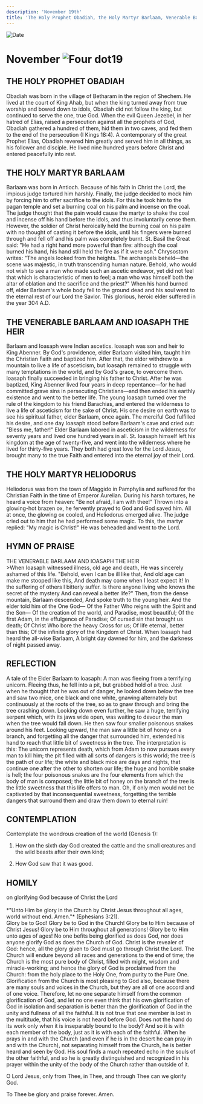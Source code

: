 ```yaml
---
description: 'November 19th'
title: 'The Holy Prophet Obadiah, the Holy Martyr Barlaam, Venerable Barlaam and Ioasaph the Heir, Holy Martyr Heliodorus'
---
```


<RunningHead />
<Image src="/title-imprint.png" height={68} width={50} alt="Date" className="title-imprint"/>

# <div id="date">November <Image className="four-dot" src="/four-dot.png" height={15} width={15} alt="Four dot" />19</div>

## THE HOLY PROPHET OBADIAH

Obadiah was born in the village of Betharam in the region of Shechem. He lived at the court of King Ahab, but when the king turned away from true worship and bowed down to idols, Obadiah did not follow the king, but continued to serve the one, true God. When the evil Queen Jezebel, in her hatred of Elias, raised a persecution against all the prophets of God, Obadiah gathered a hundred of them, hid them in two caves, and fed them to the end of the persecution (I Kings 18:4). A contemporary of the great Prophet Elias, Obadiah revered him greatly and served him in all things, as his follower and disciple. He lived nine hundred years before Christ and entered peacefully into rest.

## THE HOLY MARTYR BARLAAM

Barlaam was born in Antioch. Because of his faith in Christ the Lord, the impious judge tortured him harshly. Finally, the judge decided to mock him by forcing him to offer sacrifice to the idols. For this he took him to the pagan temple and set a burning coal on his palm and incense on the coal. The judge thought that the pain would cause the martyr to shake the coal and incense off his hand before the idols, and thus involuntarily cense them. However, the soldier of Christ heroically held the burning coal on his palm with no thought of casting it before the idols, until his fingers were burned through and fell off and his palm was completely burnt. St. Basil the Great said: "He had a right hand more powerful than fire: although the coal burned his hand, his hand still held the fire as if it were ash." Chrysostom writes: "The angels looked from the heights. The archangels beheld—the scene was majestic, in truth transcending human nature. Behold, who would not wish to see a man who made such an ascetic endeavor, yet did not feel that which is characteristic of men to feel; a man who was himself both the altar of oblation and the sacrifice and the priest?" When his hand burned off, elder Barlaam's whole body fell to the ground dead and his soul went to the eternal rest of our Lord the Savior. This glorious, heroic elder suffered in the year 304 A.D.

## THE VENERABLE BARLAAM AND IOASAPH THE HEIR

Barlaam and Ioasaph were Indian ascetics. Ioasaph was son and heir to King Abenner. By God's providence, elder Barlaam visited him, taught him the Christian Faith and baptized him. After that, the elder withdrew to a mountain to live a life of asceticism, but Ioasaph remained to struggle with many temptations in the world, and by God's grace, to overcome them. Ioasaph finally succeeded in bringing his father to Christ. After he was baptized, King Abenner lived four years in deep repentance—for he had committed grave sins in persecuting Christians—and then ended his earthly existence and went to the better life. The young Ioasaph turned over the rule of the kingdom to his friend Barachias, and entered the wilderness to live a life of asceticism for the sake of Christ. His one desire on earth was to see his spiritual father, elder Barlaam, once again. The merciful God fulfilled his desire, and one day Ioasaph stood before Barlaam's cave and cried out: "Bless me, father!" Elder Barlaam labored in asceticism in the wilderness for seventy years and lived one hundred years in all. St. Ioasaph himself left his kingdom at the age of twenty-five, and went into the wilderness where he lived for thirty-five years. They both had great love for the Lord Jesus, brought many to the true Faith and entered into the eternal joy of their Lord.

## THE HOLY MARTYR HELIODORUS

Heliodorus was from the town of Maggido in Pamphylia and suffered for the Christian Faith in the time of Emperor Aurelian. During his harsh tortures, he heard a voice from heaven: "Be not afraid, I am with thee!" Thrown into a glowing-hot brazen ox, he fervently prayed to God and God saved him. All at once, the glowing ox cooled, and Heliodorus emerged alive. The judge cried out to him that he had performed some magic. To this, the martyr replied: "My magic is Christ!" He was beheaded and went to the Lord.


## HYMN OF PRAISE
<div style={{textAlign:'center', color:'crimson', fontWeight:'bold'}}>
THE VENERABLE BARLAAM AND IOASAPH THE HEIR
</div>
>When Ioasaph witnessed illness, old age and death,  
He was sincerely ashamed of this life.  
"Behold, even I can be ill like that,  
And old age can make me stooped like this,  
And death may come when I least expect it!  
In the suffering of others I bitterly suffer.  
Is there anyone living who knows the secret of the mystery  
And can reveal a better life?"  
Then, from the dense mountain, Barlaam descended,  
And spoke truth to the young heir.  
And the elder told him of the One God—  
Of the Father Who reigns with the Spirit and the Son—  
Of the creation of the world, and Paradise, most beautiful;  
Of the first Adam, in the effulgence of Paradise;  
Of cursed sin that brought us death;  
Of Christ Who bore the heavy Cross for us;  
Of life eternal, better than this;  
Of the infinite glory of the Kingdom of Christ.  
When Ioasaph had heard the all-wise Barlaam,  
A bright day dawned for him, and the darkness of night passed away.  


## REFLECTION

A tale of the Elder Barlaam to Ioasaph: A man was fleeing from a terrifying unicorn. Fleeing thus, he fell into a pit, but grabbed hold of a tree. Just when he thought that he was out of danger, he looked down below the tree and saw two mice, one black and one white, gnawing alternately but continuously at the roots of the tree, so as to gnaw through and bring the tree crashing down. Looking down even further, he saw a huge, terrifying serpent which, with its jaws wide open, was waiting to devour the man when the tree would fall down. He then saw four smaller poisonous snakes around his feet. Looking upward, the man saw a little bit of honey on a branch, and forgetting all the danger that surrounded him, extended his hand to reach that little bit of sweetness in the tree. The interpretation is this: The unicorn represents death, which from Adam to now pursues every man to kill him; the pit filled with all sorts of dangers is this world; the tree is the path of our life; the white and black mice are days and nights, that continue one after the other to shorten our life; the huge and horrible snake is hell; the four poisonous snakes are the four elements from which the body of man is composed; the little bit of honey on the branch of the tree is the little sweetness that this life offers to man. Oh, if only men would not be captivated by that inconsequential sweetness, forgetting the terrible dangers that surround them and draw them down to eternal ruin!


## CONTEMPLATION

Contemplate the wondrous creation of the world (Genesis 1):

1. How on the sixth day God created the cattle and the small creatures and the wild beasts after their own kind;

2. How God saw that it was good.


## HOMILY
<div style={{textAlign:'center', color:'crimson', fontWeight:'bold'}}>
on glorifying God because of Christ the Lord
</div>
<br />
<div style={{textAlign:'right'}}>
*"Unto Him be glory in the Church by Christ Jesus throughout all ages, world without end. Amen."* (Ephesians 3:21).
</div>
Glory be to God! Glory be to God in the Church! Glory be to Him because of Christ Jesus! Glory be to Him throughout all generations! Glory be to Him unto ages of ages! No one befits being glorified as does God, nor does anyone glorify God as does the Church of God. Christ is the revealer of God: hence, all the glory given to God must go through Christ the Lord. The Church will endure beyond all races and generations to the end of time; the Church is the most pure body of Christ, filled with might, wisdom and miracle-working; and hence the glory of God is proclaimed from the Church: from the holy place to the Holy One, from purity to the Pure One. Glorification from the Church is most pleasing to God also, because there are many souls and voices in the Church, but they are all of one accord and of one voice. Therefore, let no one separate himself from the common glorification of God, and let no one even think that his own glorification of God in isolation and separation is better than the glorification of God in the unity and fullness of all the faithful. It is not true that one member is lost in the multitude, that his voice is not heard before God. Does not the hand do its work only when it is inseparably bound to the body? And so it is with each member of the body, just as it is with each of the faithful. When he prays in and with the Church (and even if he is in the desert he can pray in and with the Church), not separating himself from the Church, he is better heard and seen by God. His soul finds a much repeated echo in the souls of the other faithful, and so he is greatly distinguished and recognized in his prayer within the unity of the body of the Church rather than outside of it.

O Lord Jesus, only from Thee, in Thee, and through Thee can we glorify God.

To Thee be glory and praise forever. Amen.